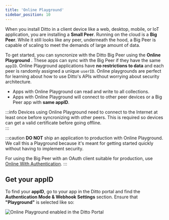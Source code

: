 ```yaml
---
title: 'Online Playground'
sidebar_position: 10
---
```



<div style={{display: 'flex'}}>
<Lottie path="/animations/intro/data.json" style={{maxWidth:'400px'}} />

  When you install Ditto in a client device like a web, desktop, mobile,
  or IoT application, you are installing a __Small Peer__. Running on the cloud is
  a __Big Peer__. While it still looks like any peer, underneath the hood, a Big
  Peer is capable of scaling to meet the demands of large amount of data. 
  
</div>

To get started, you can syncronize with the Ditto Big Peer using
the **Online Playground** . These apps can sync with the Big Peer if
they have the same `appID`.  Online Playground applications have __no
restrictions to data__ and each peer is
randomly assigned a unique `userID`. Online playgrounds are perfect for learning
about how to use Ditto's APIs without worrying about security architecture.

* Apps with Online Playground can read and write to all collections.
* Apps with Online Playground will connect to other peer devices or a Big Peer app with __same appID__.

:::info
Devices using Online Playground need to connect to the Internet at least once
before syncronizing with other peers. This is required so devices can get a
valid certificate before going offline.  
:::

<SnippetGroup name="online-playground" />


:::caution
__DO NOT__ ship an application to production with Online Playground. We call
this a Playground because it's meant for getting started quickly without having to implement
security. 

For using the Big Peer with an OAuth client suitable for production, use 
[Online With Authentication](/security/online-with-authentication/overview).
:::

## Get your appID

To find your **appID**, go to your app in the Ditto portal and find the __Authentication Mode & Webhook Settings__ section. Ensure that __"Playground"__ is selected like so:

![Online Playground enabled in the Ditto Portal](./portal-playground-setting.png)

